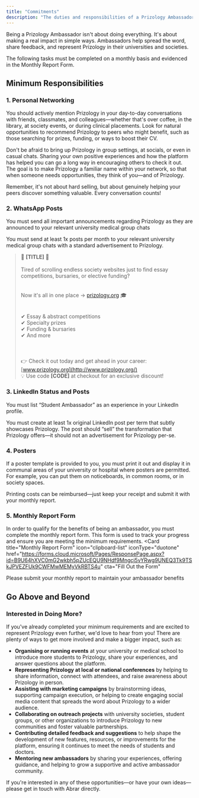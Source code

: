 ```yaml
---
title: "Commitments"
description: "The duties and responsibilities of a Prizology Ambassador"
---
```


Being a Prizology Ambassador isn't about doing everything. It's about making a real impact in simple ways. Ambassadors help spread the word, share feedback, and represent Prizology in their universities and societies.

The following tasks must be completed on a monthly basis and evidenced in the Monthly Report Form.

## Minimum Responsibilities
### 1. Personal Networking
You should actively mention Prizology in your day-to-day conversations with friends, classmates, and colleagues—whether that's over coffee, in the library, at society events, or during clinical placements. Look for natural opportunities to recommend Prizology to peers who might benefit, such as those searching for prizes, funding, or ways to boost their CV.

Don't be afraid to bring up Prizology in group settings, at socials, or even in casual chats. Sharing your own positive experiences and how the platform has helped you can go a long way in encouraging others to check it out. The goal is to make Prizology a familiar name within your network, so that when someone needs opportunities, they think of you—and of Prizology.

Remember, it's not about hard selling, but about genuinely helping your peers discover something valuable. Every conversation counts!

### 2. WhatsApp Posts
You must send all important announcements regarding Prizology as they are announced to your relevant university medical group chats

You must send at least 1x posts per month to your relevant university medical group chats with a standard advertisement to Prizology.
> 
> 🚨 **[TITLE]** 🚨
> <br /><br /> 
> Tired of scrolling endless society websites just to find essay competitions, bursaries, or elective funding?  
> <br /><br /> 
> Now it's all in one place → [prizology.org](http://prizology.org/) 🎓  
> <br /><br />
> ✔ Essay & abstract competitions  
> ✔ Specialty prizes  
> ✔ Funding & bursaries  
> ✔ And more  
>  <br /><br />  
> 👉 Check it out today and get ahead in your career: [www.prizology.org](http://www.prizology.org/)  
> 💡 Use code **[CODE]** at checkout for an exclusive discount!  

### 3. LinkedIn Status and Posts
You must list “Student Ambassador” as an experience in your LinkedIn profile.

You must create at least 1x original LinkedIn post per term that subtly showcases Prizology. The post should “sell” the transformation that Prizology offers—it should not an advertisement for Prizology per-se. 

### 4. Posters
If a poster template is provided to you, you must print it out and display it in communal areas of your university or hospital where posters are permitted. For example, you can put them on noticeboards, in common rooms, or in society spaces.


<Note>
  Printing costs can be reimbursed—just keep your receipt and submit it with your monthly report.
</Note>

### 5. Monthly Report Form
In order to qualify for the benefits of being an ambassador, you must complete the monthly report form. This form is used to track your progress and ensure you are meeting the minimum requirements.
<Card
  title="Monthly Report Form"
  icon="clipboard-list"
  iconType="duotone"
  href="https://forms.cloud.microsoft/Pages/ResponsePage.aspx?id=B9U64hXVC0mG2wkbh5pZUcEQU9NHdf9Mngcj5vYRwg9UNEQ3Tk9TSkJPVEZFUk9CWFMwMEMyVkRBTS4u"
  cta="Fill Out the Form"
>
  Please submit your monthly report to maintain your ambassador benefits
</Card>


## Go Above and Beyond
### Interested in Doing More?

If you've already completed your minimum requirements and are excited to represent Prizology even further, we'd love to hear from you! There are plenty of ways to get more involved and make a bigger impact, such as:

- **Organising or running events** at your university or medical school to introduce more students to Prizology, share your experiences, and answer questions about the platform.
- **Representing Prizology at local or national conferences** by helping to share information, connect with attendees, and raise awareness about Prizology in person.
- **Assisting with marketing campaigns** by brainstorming ideas, supporting campaign execution, or helping to create engaging social media content that spreads the word about Prizology to a wider audience.
- **Collaborating on outreach projects** with university societies, student groups, or other organizations to introduce Prizology to new communities and foster valuable partnerships.
- **Contributing detailed feedback and suggestions** to help shape the development of new features, resources, or improvements for the platform, ensuring it continues to meet the needs of students and doctors.
- **Mentoring new ambassadors** by sharing your experiences, offering guidance, and helping to grow a supportive and active ambassador community.

If you're interested in any of these opportunities—or have your own ideas—please get in touch with Abrar directly.
